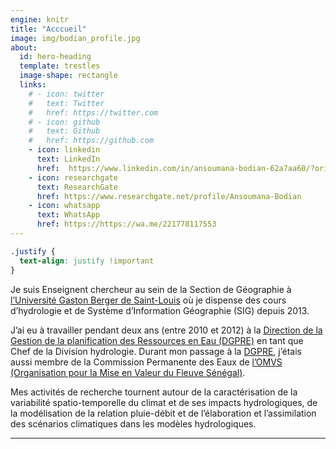 ```yaml
---
engine: knitr
title: "Acccueil"
image: img/bodian_profile.jpg
about:
  id: hero-heading
  template: trestles
  image-shape: rectangle
  links:
    # - icon: twitter
    #   text: Twitter
    #   href: https://twitter.com
    # - icon: github
    #   text: Github
    #   href: https://github.com
    - icon: linkedin
      text: LinkedIn
      href:  https://www.linkedin.com/in/ansoumana-bodian-62a7aa60/?originalSubdomain=sn
    - icon: researchgate
      text: ResearchGate
      href: https://www.researchgate.net/profile/Ansoumana-Bodian
    - icon: whatsapp
      text: WhatsApp
      href: https://https://wa.me/221778117553
---
```


```css
.justify {
  text-align: justify !important
}
```

::: {#hero-heading}

::: {.justify}
Je suis Enseignent chercheur au sein de la Section de Géographie à [l'Université Gaston Berger de Saint-Louis](https://www.ugb.sn/) où je dispense des cours d'hydrologie et de Système d'Information Géographie (SIG) depuis 2013. 

J'ai eu à travailler pendant deux ans (entre 2010 et 2012) à la [Direction de la Gestion de la planification des Ressources en Eau (DGPRE)](http://www.dgpre.gouv.sn/) en tant que Chef de la Division hydrologie. Durant mon passage à la [DGPRE](http://www.dgpre.gouv.sn/), j'étais aussi membre de la Commission Permanente des Eaux de [l'OMVS (Organisation pour la Mise en Valeur du Fleuve Sénégal)](https://www.omvs.org/). 

Mes activités de recherche tournent autour de la caractérisation de la variabilité spatio-temporelle du climat et de ses impacts hydrologiques, de la modélisation de la relation pluie-débit et de l'élaboration et l'assimilation des scénarios climatiques dans les modèles hydrologiques.
:::

---

:::

